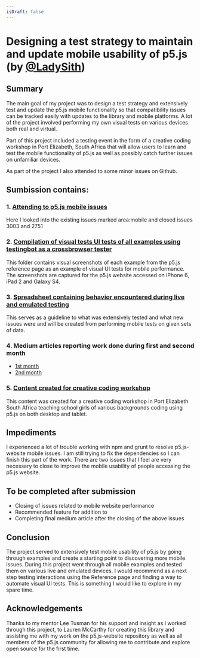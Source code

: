 ```yaml
---
isDraft: false
---
```

# Designing a test strategy to maintain and update mobile usability of p5.js (by [@LadySith](https://github.com/LadySith))

## Summary

The main goal of my project was to design a test strategy and extensively test and update the p5.js mobile functionality so that compatibility issues can be tracked easily with updates to the library and mobile platforms. A lot of the project involved performing my own visual tests on various devices both real and virtual.

Part of this project included a testing event in the form of a creative coding workshop in Port Elizabeth, South Africa that will allow users to learn and test the mobile functionality of p5.js as well as possibly catch further issues on unfamiliar devices.

As part of the project I also attended to some minor issues on Github.

## Sumbission contains:

### 1. [Attending to p5.js mobile issues](https://github.com/processing/p5.js/labels/area%3Amobile)

Here I looked into the existing issues marked area:mobile and closed issues 3003 and 2751

### 2. [Compilation of visual tests UI tests of all examples using testingbot as a crossbrowser tester](https://drive.google.com/open?id=18KFN2FEeeaRcO3-cKRupA_Atc7_EK8cH)

This folder contains visual screenshots of each example from the p5.js reference page as an example of visual UI tests for mobile performance. The screenshots are captured for the p5.js website accessed on iPhone 6, iPad 2 and Galaxy S4.

### 3. [Spreadsheet containing behavior encountered during live and emulated testing](https://docs.google.com/spreadsheets/d/1lLyFKmlT7l8ANvAVXYEiLj9-9kKhBiMXKNjZD2mBt5c/edit?usp=sharing)

This serves as a guideline to what was extensively tested and what new issues were and will be created from performing mobile tests on given sets of data.

### 4. Medium articles reporting work done during first and second month

* [1st month](https://medium.com/@_LadySith/designing-a-test-strategy-for-updating-mobile-functionality-of-p5-js-part-1-a8fe5a212e96)
* [2nd month](https://medium.com/@_LadySith/a-test-strategy-for-updating-mobile-functionality-of-p5-js-part-2-71c9f8f9af25)

### 5. [Content created for creative coding workshop](https://drive.google.com/drive/folders/1fVq3ufqNyeAvFotNYLdKSXmKe0rko0cD)

This content was created for a creative coding workshop in Port Elizabeth South Africa teaching school girls of various backgrounds coding using p5.js on both desktop and tablet.

## Impediments

I experienced a lot of trouble working with npm and grunt to resolve p5.js-website mobile issues. I am still trying to fix the dependencies so I can finish this part of the work. There are two issues that I feel are very necessary to close to improve the mobile usability of people accessing the p5.js website.

## To be completed after submission

* Closing of issues related to mobile website performance
* Recommended feature for addition to
* Completing final medium article after the closing of the above issues

## Conclusion

The project served to extensively test mobile usability of p5.js by going through examples and create a starting point to discovering more mobile issues. During this project went through all mobile examples and tested them on various live and emulated devices. I would recommend as a next step testing interactions using the Reference page and finding a way to automate visual UI tests. This is something I would like to explore in my spare time.

## Acknowledgements

Thanks to my mentor Lee Tusman for his support and insight as I worked through this project, to Lauren McCarthy for creating this library and assisting me with my work on the p5.js-website repository as well as all members of the p5.js community for allowing me to contribute and explore open source for the first time.
